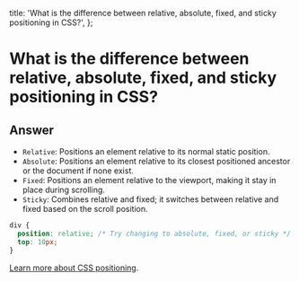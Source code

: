 
  title:
    'What is the difference between relative, absolute, fixed, and sticky positioning in CSS?',
};

# What is the difference between relative, absolute, fixed, and sticky positioning in CSS?

## Answer

- `Relative`: Positions an element relative to its normal static position.
- `Absolute`: Positions an element relative to its closest positioned ancestor or the document if none exist.
- `Fixed`: Positions an element relative to the viewport, making it stay in place during scrolling.
- `Sticky`: Combines relative and fixed; it switches between relative and fixed based on the scroll position.

```css
div {
  position: relative; /* Try changing to absolute, fixed, or sticky */
  top: 10px;
}
```

[Learn more about CSS positioning](https://developer.mozilla.org/en-US/docs/Web/CSS/position).

<GithubEdit link='/questions/css/css-positioning-differences/page.mdx' />
